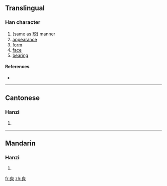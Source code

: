 ==Translingual==

===Han character===
{{Han char|rn=12|rad=八|as=05|sn=7|four=|canj=竹日金 (HAC)}}

# (same as [[貌]]) manner
# [[appearance]]
# [[form]]
# [[face]]
# [[bearing]]

====References====
* {{Han ref|kx=0127.160|hdz=10244.070|uh=34B5|ud=13493}}

----

==Cantonese==

===Hanzi===
{{yue-hanzi|jyut=|y=mau6, mo1}}

# {{defn|Cantonese|sort=八05}}

----

==Mandarin==

===Hanzi===
{{cmn-hanzi|pin=[[mào]] ([[mao4]])|wg=mao<sup>4</sup>}}

# {{defn|Mandarin|sort=八05}}

[[fr:㒵]]
[[zh:㒵]]